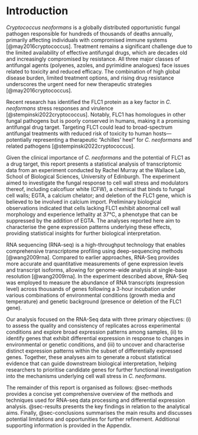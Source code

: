 # Introduction

*Cryptococcus neoformans* is a globally distributed opportunistic fungal pathogen responsible for hundreds of thousands of deaths annually, primarily affecting individuals with compromised immune systems [@may2016cryptococcus]. Treatment remains a significant challenge due to the limited availability of effective antifungal drugs, which are decades old and increasingly compromised by resistance. All three major classes of antifungal agents (polyenes, azoles, and pyrimidine analogues) face issues related to toxicity and reduced efficacy. The combination of high global disease burden, limited treatment options, and rising drug resistance underscores the urgent need for new therapeutic strategies [@may2016cryptococcus].

Recent research has identified the FLC1 protein as a key factor in *C. neoformans* stress responses and virulence [@stempinski2022cryptococcus]. Notably, FLC1 has homologues in other fungal pathogens but is poorly conserved in humans, making it a promising antifungal drug target. Targeting FLC1 could lead to broad-spectrum antifungal treatments with reduced risk of toxicity to human hosts—potentially representing a therapeutic "Achilles' heel" for *C. neoformans* and related pathogens [@stempinski2022cryptococcus].

Given the clinical importance of *C. neoformans* and the potential of FLC1 as a drug target, this report presents a statistical analysis of transcriptomic data from an experiment conducted by Rachel Murray at the Wallace Lab, School of Biological Sciences, University of Edinburgh. The experiment aimed to investigate the fungal response to cell wall stress and modulators thereof, including calcofluor white (CFW), a chemical that binds to fungal cell walls; EGTA, a calcium chelator; and deletion of the FLC1 gene, which is believed to be involved in calcium import. Preliminary biological observations indicated that cells lacking FLC1 exhibit abnormal cell wall morphology and experience lethality at 37°C, a phenotype that can be suppressed by the addition of EGTA. The analyses reported here aim to characterise the gene expression patterns underlying these effects, providing statistical insights for further biological interpretation.

RNA sequencing (RNA-seq) is a high-throughput technology that enables comprehensive transcriptome profiling using deep-sequencing methods [@wang2009rna]. Compared to earlier approaches, RNA-Seq provides more accurate and quantitative measurements of gene expression levels and transcript isoforms, allowing for genome-wide analysis at single-base resolution [@wang2009rna]. In the experiment described above, RNA-Seq was employed to measure the abundance of RNA transcripts (expression level) across thousands of genes following a 3-hour incubation under various combinations of environmental conditions (growth media and temperature) and genetic background (presence or deletion of the FLC1 gene). 

Our analysis focused on the RNA-Seq data with three primary objectives: (i) to assess the quality and consistency of replicates across experimental conditions and explore broad expression patterns among samples, (ii) to identify genes that exhibit differential expression in response to changes in environmental or genetic conditions, and (iii) to uncover and characterise distinct expression patterns within the subset of differentially expressed genes. Together, these analyses aim to generate a robust statistical evidence that can guide downstream biological interpretation, helping researchers to prioritise candidate genes for further functional investigation into the mechanisms underlying cell wall stress in *C. neoformans*.

The remainder of this report is organised as follows: @sec-methods provides a concise yet comprehensive overview of the methods and techniques used for RNA-seq data processing and differential expression analysis. @sec-results presents the key findings in relation to the analytical aims. Finally, @sec-conclusions summarises the main results and discusses potential limitations and opportunities for further refinement. Additional supporting information is provided in the Appendix.

 





